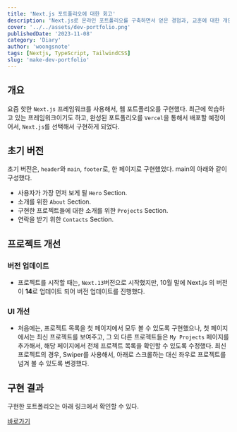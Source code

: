 ```yaml
---
title: 'Next.js 포트폴리오에 대한 회고'
description: 'Next.js로 온라인 포트폴리오를 구축하면서 얻은 경험과, 교훈에 대한 개인적인 회고'
cover: '../../assets/dev-portfolio.png'
publishedDate: '2023-11-08'
category: 'Diary'
author: 'woongsnote'
tags: [Nextjs, TypeScript, TailwindCSS]
slug: 'make-dev-portfolio'
---
```


## 개요

요즘 핫한 `Next.js` 프레임워크를 사용해서, 웹 포트폴리오를 구현했다.
최근에 학습하고 있는 프레임워크이기도 하고, 완성된 포트폴리오를 `Vercel`을 통해서 배포할 예정이어서, `Next.js`를 선택해서 구현하게 되었다.

## 초기 버전

초기 버전은, `header`와 `main`, `footer`로, 한 페이지로 구현했었다.
main의 아래와 같이 구성했다.

- 사용자가 가장 먼저 보게 될 `Hero` Section.
- 소개를 위한 `About` Section.
- 구현한 프로젝트들에 대한 소개를 위한 `Projects` Section.
- 연락을 받기 위한 `Contacts` Section.

## 프로젝트 개선

### 버전 업데이트

- 프로젝트를 시작할 때는, `Next.13`버전으로 시작했지만, 10월 말에 Next.js 의 버전이 **14**로 업데이트 되어 버전 업데이트를 진행했다.

### UI 개선

- 처음에는, 프로젝트 목록을 첫 페이지에서 모두 볼 수 있도록 구현했으나, 첫 페이지에서는 최신 프로젝트를 보여주고, 그 외 다른 프로젝트들은 `My Projects` 페이지를 추가해서, 해당 페이지에서 전체 프로젝트 목록을 확인할 수 있도록 수정했다.
  최신 프로젝트의 경우, Swiper를 사용해서, 아래로 스크롤하는 대신 좌우로 프로젝트를 넘겨 볼 수 있도록 변경했다.

## 구현 결과

구현한 포트폴리오는 아래 링크에서 확인할 수 있다.

[바로가기](https://woongsnote-portfolio.vercel.app/)
